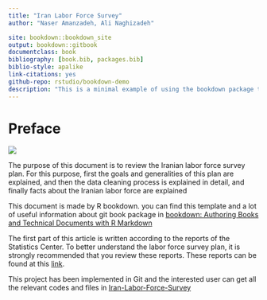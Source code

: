 ```yaml
--- 
title: "Iran Labor Force Survey"
author: "Naser Amanzadeh, Ali Naghizadeh"

site: bookdown::bookdown_site
output: bookdown::gitbook
documentclass: book
bibliography: [book.bib, packages.bib]
biblio-style: apalike
link-citations: yes
github-repo: rstudio/bookdown-demo
description: "This is a minimal example of using the bookdown package to write a book. The output format for this example is bookdown::gitbook."
---
```


# Preface

![](C:/Users/ali/Dropbox/LFS Cleaning/GitHub/RMarkDown/Figures/fig2.png)

The purpose of this document is to review the Iranian labor force survey plan. For this purpose, first the goals and generalities of this plan are explained, and then the data cleaning process is explained in detail, and finally facts about the Iranian labor force are explained

This document is made by R bookdown. you can find this template and a lot of useful information about git book package in [bookdown: Authoring Books and Technical Documents with R Markdown](https://bookdown.org/yihui/bookdown/)

The first part of this article is written according to the reports of the Statistics Center. To better understand the labor force survey plan, it is strongly recommended that you review these reports. These reports can be found at this [link](https://www.amar.org.ir/%D8%AF%D8%A7%D8%AF%D9%87%D9%87%D8%A7-%D9%88-%D8%A7%D8%B7%D9%84%D8%A7%D8%B9%D8%A7%D8%AA-%D8%A2%D9%85%D8%A7%D8%B1%DB%8C/%D8%AC%D9%85%D8%B9%DB%8C%D8%AA-%D9%88-%D9%86%DB%8C%D8%B1%D9%88%DB%8C-%DA%A9%D8%A7%D8%B1/%D9%86%DB%8C%D8%B1%D9%88%DB%8C-%DA%A9%D8%A7%D8%B1#5585732-).

This project has been implemented in Git and the interested user can get all the relevant codes and files in [Iran-Labor-Force-Survey](https://github.com/TeIAS-LFS/Iran-Labor-Force-Survey)
